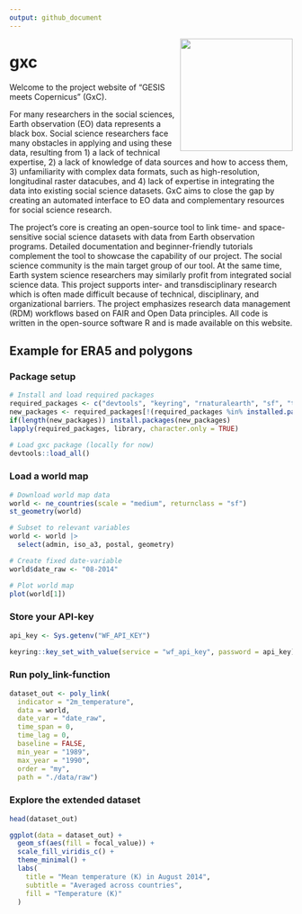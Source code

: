 ```yaml
---
output: github_document
---
```


<img src="man/figures/gxclogo_v1_bright.png" align="right" height="200"/>

# gxc

Welcome to the project website of "GESIS meets Copernicus" (GxC).

For many researchers in the social sciences, Earth observation (EO) data 
represents a black box. Social science researchers face many obstacles in applying 
and using these data, resulting from 1) a lack of technical expertise, 
2) a lack of knowledge of data sources and how to access them, 
3) unfamiliarity with complex data formats, such as high-resolution, 
longitudinal raster datacubes, and 4) lack of expertise in integrating the data 
into existing social science datasets. GxC aims to close the gap by creating an automated 
interface to EO data and complementary resources for social science research. 

The project's core is creating an open-source tool to link time- and 
space-sensitive social science datasets with data from Earth observation programs. 
Detailed documentation and beginner-friendly tutorials complement the tool to 
showcase the capability of our project. The social science community is the 
main target group of our tool. At the same time, Earth system science researchers 
may similarly profit from integrated social science data. This project supports 
inter- and transdisciplinary research which is often made difficult because of 
technical, disciplinary, and organizational barriers. The project emphasizes 
research data management (RDM) workflows based on FAIR and Open Data principles.
All code is written in the open-source software R and is made available on this
website.

## Example for ERA5 and polygons

### Package setup

```r
# Install and load required packages
required_packages <- c("devtools", "keyring", "rnaturalearth", "sf", "tidyverse")
new_packages <- required_packages[!(required_packages %in% installed.packages()[,"Package"])]
if(length(new_packages)) install.packages(new_packages)
lapply(required_packages, library, character.only = TRUE)

# Load gxc package (locally for now)
devtools::load_all()
```


### Load a world map

```r
# Download world map data
world <- ne_countries(scale = "medium", returnclass = "sf")
st_geometry(world)

# Subset to relevant variables
world <- world |> 
  select(admin, iso_a3, postal, geometry)

# Create fixed date-variable
world$date_raw <- "08-2014"

# Plot world map
plot(world[1])
```


### Store your API-key

```r
api_key <- Sys.getenv("WF_API_KEY")

keyring::key_set_with_value(service = "wf_api_key", password = api_key)

```


### Run poly_link-function

```r
dataset_out <- poly_link(
  indicator = "2m_temperature",
  data = world,
  date_var = "date_raw",
  time_span = 0,
  time_lag = 0,
  baseline = FALSE,
  min_year = "1989",
  max_year = "1990",
  order = "my",
  path = "./data/raw")

```

### Explore the extended dataset

```r
head(dataset_out)

```

```r
ggplot(data = dataset_out) +
  geom_sf(aes(fill = focal_value)) +
  scale_fill_viridis_c() +
  theme_minimal() +
  labs(
    title = "Mean temperature (K) in August 2014",
    subtitle = "Averaged across countries",
    fill = "Temperature (K)"
  )

```
